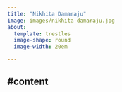 ```yaml
---
title: "Nikhita Damaraju"
image: images/nikhita-damaraju.jpg
about: 
  template: trestles
  image-shape: round
  image-width: 20em

---
```

        
#content
---
